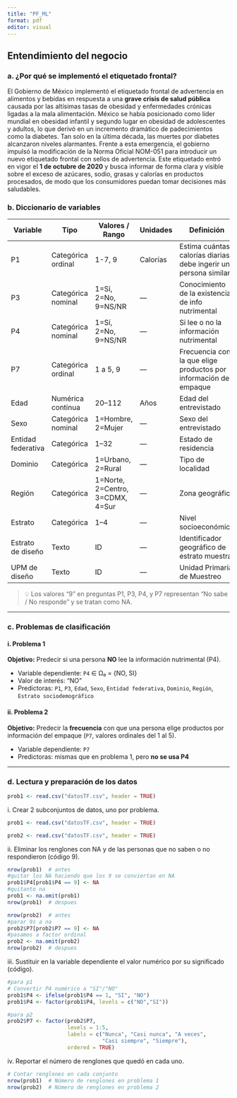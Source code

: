 ```yaml
---
title: "PF_ML"
format: pdf
editor: visual
---
```


## Entendimiento del negocio

### a. ¿Por qué se implementó el etiquetado frontal?

El Gobierno de México implementó el etiquetado frontal de advertencia en alimentos y bebidas en respuesta a una **grave crisis de salud pública** causada por las altísimas tasas de obesidad y enfermedades crónicas ligadas a la mala alimentación. México se había posicionado como líder mundial en obesidad infantil y segundo lugar en obesidad de adolescentes y adultos, lo que derivó en un incremento dramático de padecimientos como la diabetes. Tan solo en la última década, las muertes por diabetes alcanzaron niveles alarmantes. Frente a esta emergencia, el gobierno impulsó la modificación de la Norma Oficial NOM-051 para introducir un nuevo etiquetado frontal con sellos de advertencia. Este etiquetado entró en vigor el **1 de octubre de 2020** y busca informar de forma clara y visible sobre el exceso de azúcares, sodio, grasas y calorías en productos procesados, de modo que los consumidores puedan tomar decisiones más saludables.

### b. Diccionario de variables

| Variable | Tipo | Valores / Rango | Unidades | Definición |
|---------------|---------------|---------------|---------------|---------------|
| P1 | Categórica ordinal | 1-7, 9 | Calorías | Estima cuántas calorías diarias debe ingerir una persona similar |
| P3 | Categórica nominal | 1=Sí, 2=No, 9=NS/NR | — | Conocimiento de la existencia de info nutrimental |
| P4 | Categórica nominal | 1=Sí, 2=No, 9=NS/NR | — | Si lee o no la información nutrimental |
| P7 | Categórica ordinal | 1 a 5, 9 | — | Frecuencia con la que elige productos por información del empaque |
| Edad | Numérica continua | 20–112 | Años | Edad del entrevistado |
| Sexo | Categórica nominal | 1=Hombre, 2=Mujer | — | Sexo del entrevistado |
| Entidad federativa | Categórica | 1–32 | — | Estado de residencia |
| Dominio | Categórica | 1=Urbano, 2=Rural | — | Tipo de localidad |
| Región | Categórica | 1=Norte, 2=Centro, 3=CDMX, 4=Sur | — | Zona geográfica |
| Estrato | Categórica | 1–4 | — | Nivel socioeconómico |
| Estrato de diseño | Texto | ID | — | Identificador geográfico de estrato muestral |
| UPM de diseño | Texto | ID | — | Unidad Primaria de Muestreo |

> 💡 Los valores "9" en preguntas P1, P3, P4, y P7 representan "No sabe / No responde" y se tratan como NA.

------------------------------------------------------------------------

### c. Problemas de clasificación

#### i. Problema 1

**Objetivo:** Predecir si una persona **NO** lee la información nutrimental (P4).

-   Variable dependiente: `P4` ∈ Ω₀ = {NO, SI}
-   Valor de interés: "NO"
-   Predictoras: `P1`, `P3`, `Edad`, `Sexo`, `Entidad federativa`, `Dominio`, `Región`, `Estrato sociodemográfico`

#### ii. Problema 2

**Objetivo:** Predecir la **frecuencia** con que una persona elige productos por información del empaque (`P7`, valores ordinales del 1 al 5).

-   Variable dependiente: `P7`
-   Predictoras: mismas que en problema 1, pero **no se usa P4**

------------------------------------------------------------------------

### d. Lectura y preparación de los datos

```r
prob1 <- read.csv("datosTF.csv", header = TRUE)
```

i\. Crear 2 subconjuntos de datos, uno por problema.

```r
prob1 <- read.csv("datosTF.csv", header = TRUE)
```

```r
prob2 <- read.csv("datosTF.csv", header = TRUE)
```

ii\. Eliminar los renglones con NA y de las personas que no saben o no respondieron (código 9).

```r
nrow(prob1)  # antes
#quitar los NA haciendo que los 9 se conviertan en NA
prob1$P4[prob1$P4 == 9] <- NA
#quitanto na
prob1 <- na.omit(prob1)
nrow(prob1)  # despues
```

```r
nrow(prob2)  # antes
#parar 9s a na
prob2$P7[prob2$P7 == 9] <- NA
#pasamos a factor ordinal
prob2 <- na.omit(prob2)
nrow(prob2)  # despues
```

iii\. Sustituir en la variable dependiente el valor numérico por su significado (código).

```r
#para p1
# Convertir P4 numérico a "SI"/"NO"
prob1$P4 <- ifelse(prob1$P4 == 1, "SI", "NO")
prob1$P4 <- factor(prob1$P4, levels = c("NO","SI"))
```

```r
#para p2
prob2$P7 <- factor(prob2$P7, 
                   levels = 1:5,
                   labels = c("Nunca", "Casi nunca", "A veces", 
                              "Casi siempre", "Siempre"),
                   ordered = TRUE)
```

iv\. Reportar el número de renglones que quedó en cada uno.

```r
# Contar renglones en cada conjunto
nrow(prob1)  # Número de renglones en problema 1
nrow(prob2)  # Número de renglones en problema 2
```
